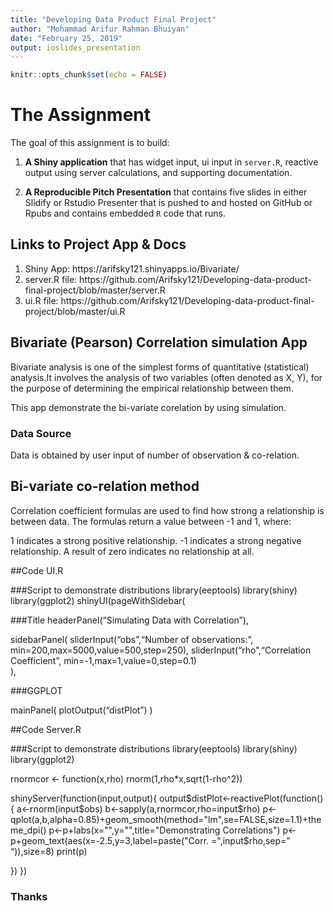---
title: "Developing Data Product Final Project"
author: "Mohammad Arifur Rahman Bhuiyan"
date: "February 25, 2019"
output: ioslides_presentation
---

```{r setup, include=FALSE}
knitr::opts_chunk$set(echo = FALSE)
```

# The Assignment 

The goal of this assignment is to build:

1. __A Shiny application__ that has widget input, ui input in `server.R`, reactive output using server calculations, and supporting documentation.

2. __A Reproducible Pitch Presentation__ that contains five slides in either Slidify or Rstudio Presenter that is pushed to and hosted on GitHub or Rpubs and contains embedded `R` code that runs. 

## Links to Project App & Docs

1. Shiny App: https://arifsky121.shinyapps.io/Bivariate/
2. server.R file: https://github.com/Arifsky121/Developing-data-product-final-project/blob/master/server.R
3.  ui.R file: https://github.com/Arifsky121/Developing-data-product-final-project/blob/master/ui.R

## Bivariate (Pearson) Correlation simulation App

Bivariate analysis is one of the simplest forms of quantitative (statistical) analysis.It involves the analysis of two variables (often denoted as X, Y), for the purpose of determining the empirical relationship between them.

This app demonstrate the bi-variate corelation by using simulation.

### Data Source

Data is obtained by user input of number of observation & co-relation.

## Bi-variate co-relation method

Correlation coefficient formulas are used to find how strong a relationship is between data. The formulas return a value between -1 and 1, where:

1 indicates a strong positive relationship.
-1 indicates a strong negative relationship.
A result of zero indicates no relationship at all.

##Code UI.R

###Script to demonstrate distributions
library(eeptools)
library(shiny)
library(ggplot2)
shinyUI(pageWithSidebar(
  
  ###Title
  headerPanel("Simulating Data with Correlation"),
  
  sidebarPanel(
    sliderInput("obs","Number of observations:",
                min=200,max=5000,value=500,step=250),
    sliderInput("rho","Correlation Coefficient",
                min=-1,max=1,value=0,step=0.1)    
  ),
  
  ###GGPLOT
  
  mainPanel(
    plotOutput("distPlot")
  )
  



##Code Server.R

###Script to demonstrate distributions
library(eeptools)
library(shiny)
library(ggplot2)


rnormcor <- function(x,rho) rnorm(1,rho*x,sqrt(1-rho^2))

shinyServer(function(input,output){
  output$distPlot<-reactivePlot(function(){
    a<-rnorm(input$obs)
    b<-sapply(a,rnormcor,rho=input$rho)
    p<-qplot(a,b,alpha=0.85)+geom_smooth(method="lm",se=FALSE,size=1.1)+theme_dpi()
    p<-p+labs(x="",y="",title="Demonstrating Correlations")
    p<-p+geom_text(aes(x=-2.5,y=3,label=paste("Corr. =",input$rho,sep=" ")),size=8)
    print(p)
    
  })
})

  

### Thanks
